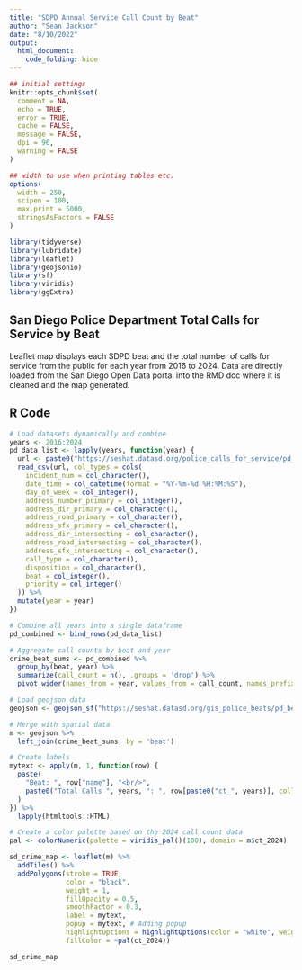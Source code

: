 ```yaml
---
title: "SDPD Annual Service Call Count by Beat"
author: "Sean Jackson"
date: "8/10/2022"
output: 
  html_document:
    code_folding: hide
---
```


```r
## initial settings
knitr::opts_chunk$set(
  comment = NA,
  echo = TRUE,
  error = TRUE,
  cache = FALSE,
  message = FALSE,
  dpi = 96,
  warning = FALSE
)

## width to use when printing tables etc.
options(
  width = 250,
  scipen = 100,
  max.print = 5000,
  stringsAsFactors = FALSE
)
```

<style>
.table {
  width: auto;
}
ul, ol {
  padding-left: 18px;
}
pre, code, pre code {
  overflow: auto;
  white-space: pre;
  word-wrap: normal;
  background-color: #ffffff;
}
</style>

```r
library(tidyverse)
library(lubridate)
library(leaflet)
library(geojsonio)
library(sf)
library(viridis)
library(ggExtra)
```

## San Diego Police Department Total Calls for Service by Beat

Leaflet map displays each SDPD beat and the total number of calls for service from the public for each year from 2016 to 2024. Data are directly loaded from the San Diego Open Data portal into the RMD doc where it is cleaned and the map generated. 

## R Code

```r
# Load datasets dynamically and combine
years <- 2016:2024
pd_data_list <- lapply(years, function(year) {
  url <- paste0("https://seshat.datasd.org/police_calls_for_service/pd_calls_for_service_", year, "_datasd.csv")
  read_csv(url, col_types = cols(
    incident_num = col_character(), 
    date_time = col_datetime(format = "%Y-%m-%d %H:%M:%S"), 
    day_of_week = col_integer(), 
    address_number_primary = col_integer(), 
    address_dir_primary = col_character(), 
    address_road_primary = col_character(), 
    address_sfx_primary = col_character(), 
    address_dir_intersecting = col_character(), 
    address_road_intersecting = col_character(), 
    address_sfx_intersecting = col_character(), 
    call_type = col_character(), 
    disposition = col_character(), 
    beat = col_integer(), 
    priority = col_integer()
  )) %>%
  mutate(year = year)
})

# Combine all years into a single dataframe
pd_combined <- bind_rows(pd_data_list)
```  

```r
# Aggregate call counts by beat and year
crime_beat_sums <- pd_combined %>% 
  group_by(beat, year) %>% 
  summarize(call_count = n(), .groups = 'drop') %>%
  pivot_wider(names_from = year, values_from = call_count, names_prefix = "ct_")

# Load geojson data
geojson <- geojson_sf("https://seshat.datasd.org/gis_police_beats/pd_beats_datasd.geojson")

# Merge with spatial data
m <- geojson %>%
  left_join(crime_beat_sums, by = 'beat')

# Create labels
mytext <- apply(m, 1, function(row) {
  paste(
    "Beat: ", row["name"], "<br/>",
    paste0("Total Calls ", years, ": ", row[paste0("ct_", years)], collapse = "<br/>")
  )
}) %>%
  lapply(htmltools::HTML)

```

```r
# Create a color palette based on the 2024 call count data
pal <- colorNumeric(palette = viridis_pal()(100), domain = m$ct_2024)

sd_crime_map <- leaflet(m) %>%
  addTiles() %>%
  addPolygons(stroke = TRUE, 
              color = "black", 
              weight = 1, 
              fillOpacity = 0.5, 
              smoothFactor = 0.3, 
              label = mytext,
              popup = mytext, # Adding popup
              highlightOptions = highlightOptions(color = "white", weight = 2, bringToFront = TRUE),
              fillColor = ~pal(ct_2024))

sd_crime_map

```

